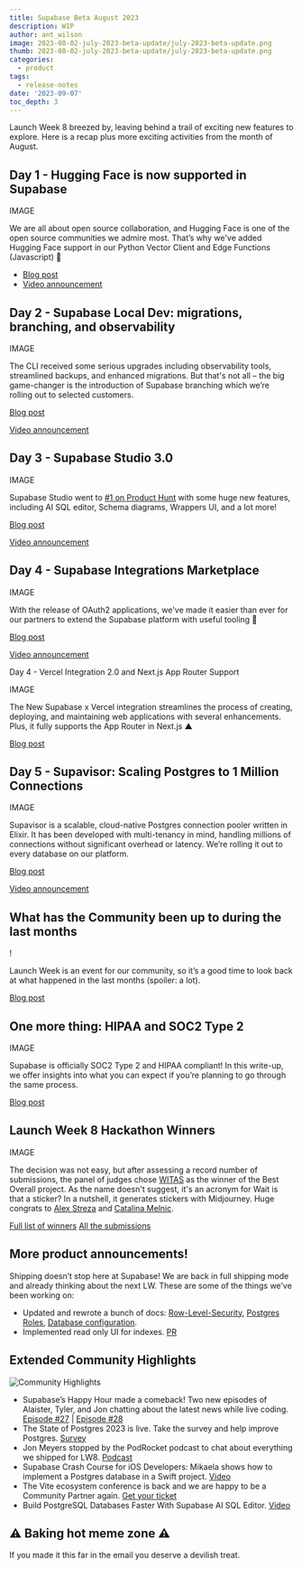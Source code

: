 ```yaml
---
title: Supabase Beta August 2023
description: WIP
author: ant_wilson
image: 2023-08-02-july-2023-beta-update/july-2023-beta-update.png
thumb: 2023-08-02-july-2023-beta-update/july-2023-beta-update.png
categories:
  - product
tags:
  - release-notes
date: '2023-09-07'
toc_depth: 3
---
```


Launch Week 8 breezed by, leaving behind a trail of exciting new features to explore. Here is a recap plus more exciting activities from the month of August.

## Day 1 - Hugging Face is now supported in Supabase
IMAGE

We are all about open source collaboration, and Hugging Face is one of the open source communities we admire most. That’s why we've added Hugging Face support in our Python Vector Client and Edge Functions (Javascript) 🤗

- [Blog post](https://supabase.com/blog/hugging-face-supabase)
- [Video announcement](https://www.youtube.com/watch?v=RJccSbJ9Go4)

## Day 2 - Supabase Local Dev: migrations, branching, and observability

IMAGE

The CLI received some serious upgrades including observability tools, streamlined backups, and enhanced migrations. But that's not all – the big game-changer is the introduction of Supabase branching which we’re rolling out to selected customers.

[Blog post](https://supabase.com/blog/supabase-local-dev)

[Video announcement](https://www.youtube.com/watch?v=N0Wb85m3YMI)

## Day 3 - Supabase Studio 3.0
IMAGE

Supabase Studio went to [#1 on Product Hunt](https://www.producthunt.com/products/supabase#ai-sql-editor-by-supabase) with some huge new features, including AI SQL editor, Schema diagrams, Wrappers UI, and a lot more!

[Blog post](https://supabase.com/blog/supabase-studio-3-0)

[Video announcement](https://www.youtube.com/watch?v=51tCMQPiitQ)

## Day 4 - Supabase Integrations Marketplace

IMAGE

With the release of OAuth2 applications, we've made it easier than ever for our partners to extend the Supabase platform with useful tooling 🙌

[Blog post](https://supabase.com/blog/supabase-integrations-marketplace)

[Video announcement](https://www.youtube.com/watch?v=51tCMQPiitQ)

Day 4 - Vercel Integration 2.0 and Next.js App Router Support

IMAGE

The New Supabase x Vercel integration streamlines the process of creating, deploying, and maintaining web applications with several enhancements. Plus, it fully supports the App Router in Next.js ▲

[Blog post](https://supabase.com/blog/using-supabase-with-vercel)

## Day 5 - Supavisor: Scaling Postgres to 1 Million Connections

IMAGE

Supavisor is a scalable, cloud-native Postgres connection pooler written in Elixir. It has been developed with multi-tenancy in mind, handling millions of connections without significant overhead or latency. We’re rolling it out to every database on our platform.

[Blog post](https://supabase.com/blog/supavisor-1-million)

[Video announcement](https://www.youtube.com/watch?v=qzxzLSAJDfE)

## What has the Community been up to during the last months

!

Launch Week is an event for our community, so it’s a good time to look back at what happened in the last months (spoiler: a lot). 

[Blog post](https://supabase.com/blog/launch-week-8-community-highlights)

## One more thing: HIPAA and SOC2 Type 2

IMAGE

Supabase is officially SOC2 Type 2 and HIPAA compliant! In this write-up, we offer insights into what you can expect if you’re planning to go through the same process.

[Blog post](https://supabase.com/blog/supabase-soc2-hipaa)

## Launch Week 8 Hackathon Winners

IMAGE

The decision was not easy, but after assessing a record number of submissions, the panel of judges chose [WITAS](https://www.notion.so/Beta-Update-August-LW8-review-Monday-4th-September-8a2cde2df2f94356998b5d8b70b270e2?pvs=21) as the winner of the Best Overall project. As the name doesn't suggest, it's an acronym for Wait is that a sticker? In a nutshell, it generates stickers with Midjourney. Huge congrats to [Alex Streza](https://twitter.com/alex_streza) and [Catalina Melnic](https://twitter.com/Catalina_Melnic).

[Full list of winners](https://t.co/onYiaDmavb)
[All the submissions](https://www.madewithsupabase.com/hackathons/launch-week-8)

## More product announcements!

Shipping doesn’t stop here at Supabase! We are back in full shipping mode and already thinking about the next LW. These are some of the things we’ve been working on:

- Updated and rewrote a bunch of docs: [Row-Level-Security](https://supabase.com/docs/guides/database/postgres/row-level-security), [Postgres Roles,](https://supabase.com/docs/guides/database/postgres/roles) [Database configuration](https://supabase.com/docs/guides/database/postgres/configuration).
- Implemented read only UI for indexes. [PR](https://github.com/supabase/supabase/pull/16582)

## Extended Community Highlights

![Community Highlights](https://obuldanrptloktxcffvn.supabase.co/storage/v1/object/public/images/marketing-emails/community-highlights.png)

- Supabase’s Happy Hour made a comeback! Two new episodes of Alaister, Tyler, and Jon chatting about the latest news while live coding. [Episode #27](https://www.youtube.com/watch?v=OWhKVbg1p7Y) | [Episode #28](https://www.youtube.com/watch?v=_Z2f-gGrYu8)
- The State of Postgres 2023 is live. Take the survey and help improve Postgres. [Survey](https://timescale.typeform.com/state-of-pg-23/)
- Jon Meyers stopped by the PodRocket podcast to chat about everything we shipped for LW8. [Podcast](https://podrocket.logrocket.com/supabase-launch-week)
- Supabase Crash Course for iOS Developers: Mikaela shows how to implement a Postgres database in a Swift project. [Video](https://www.youtube.com/watch?v=XBSiXROUoZk)
- The Vite ecosystem conference is back and we are happy to be a Community Partner again. [Get your ticket](https://viteconf.org/23/ecosystem/supabase)
- Build PostgreSQL Databases Faster With Supabase AI SQL Editor. [Video](https://www.youtube.com/watch?v=ueCECQ24STI)

## ⚠️ Baking hot meme zone ⚠️

If you made it this far in the email you deserve a devilish treat.
